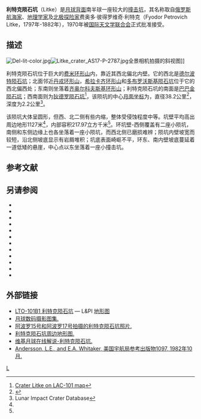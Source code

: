 {{lunar crater data |
 image=Litke crater AS15-M-0893.jpg|
 caption=[[阿波罗15号|阿波罗15号]]测绘相机拍摄的图像|
 latitude=16.76|
 N_or_S=S|
 longitude=123.12|
 E_or_W=E|
 diameter=38.2公里|
 depth=2.2公里|
 colong=237|
 eponym=费奥多·彼·利特克}}

'''利特克陨石坑'''（Litke）是[[月球背面|月球背面]]南半球一座较大的[[撞击坑|撞击坑]]，其名称取自[[俄罗斯|俄罗斯]][[航海家|航海家]]、[[地理学|地理学家]]及[[北极|北极]][[探险家|探险家]]费奥多·彼得罗维奇·利特克（Fyodor Petrovich Litke，1797年-1882年），1970年被[[国际天文学联合会|国际天文学联合会]]正式批准接受。

==描述==
[[Image:Del-lit-color.jpg|thumb]][[Image:Litke_crater_AS17-P-2787.jpg|thumb]]全景相机拍摄的斜视图]]

利特克陨石坑位于巨大的[[费米环形山|费米环形山]]内，靠近其西北偏北内壁。它的西北是[[德尔波特陨石坑|德尔波特陨石坑]]；北面邻近[[丹戎环形山|丹戎环形山]]，[[希拉卡齐环形山|希拉卡齐环形山]]和[[多布罗沃斯基陨石坑|多布罗沃斯基陨石坑]]位于它的西北偏西处；东南则坐落着[[齐奥尔科夫斯基环形山|齐奥尔科夫斯基环形山]]；利特克陨石坑的南面是[[巴巴金陨石坑|巴巴金陨石坑]]；西南面则为[[狄德罗陨石坑|狄德罗陨石坑]]<ref>[http://planetarynames.wr.usgs.gov/images/Lunar/101_lo.pdf Crater Litke on LAC-101 map]{{Dead link|date=2020年5月 |bot=InternetArchiveBot |fix-attempted=yes }}</ref>，该陨坑的中心[[月面坐标|月面坐标]]为{{Coord|16.76|S|123.12|E|globe:Moon|nogoogle=1|noosm=1}}，直径38.2公里<ref name="IAU">{{Cite web |url=http://planetarynames.wr.usgs.gov/Feature/3425 |title=Directory of the International Astronomical Union |accessdate=2016-07-24 |archive-date=2018-11-08 |archive-url=https://web.archive.org/web/20181108224659/https://planetarynames.wr.usgs.gov/Feature/3425 |dead-url=no }}</ref>，深度为2.2公里<ref name=LICD>Lunar Impact Crater Database</ref>。

该陨坑大体呈圆形，但西、北二侧有些内缩，整体受侵蚀程度中等。坑壁平均高出周边地形1127米<ref name="LICD"/>，内部容积217.97立方千米<ref name="LICD"/>。环坑壁-西侧覆盖有二座小陨坑，南侧和东侧边缘上也各坐落着一座小陨坑，而西北侧已磨损难辨；陨坑内壁坡宽而较短，沿北侧坡底显示有岩屑堆积；坑底表面崎岖不平，环东、南内壁坡底蔓延着一道低矮的悬崖，中心点以东坐落着一座小撞击坑。

==参考文献==
{{Reflist}}

==另请参阅==
{{refbegin}}
* {{cite book
  | last1 = Andersson
  | first1 = L. E.
  | last2 = Whitaker
  | first2 = E. A.
  | authorlink2 = Ewen Whitaker
  | date = 1982
  | title = [[NASA|NASA]] Catalogue of Lunar Nomenclature
  | publisher = NASA RP-1097
  | ref = harv
  }}
* {{cite web
  | last = Blue
  | first = Jennifer
  | date = July 25, 2007
  | title = Gazetteer of Planetary Nomenclature
  | publisher = [[United_States_Geological_Survey|USGS]]
  | url = http://planetarynames.wr.usgs.gov/
  | accessdate = 2007-08-05
  | ref = harv
  | archive-date = 2012-04-08
  | archive-url = https://www.webcitation.org/66mXDr4G9?url=http://planetarynames.wr.usgs.gov/
  | dead-url = no
  }}
* {{cite book
  | last1 = Bussey
  | first1 = B.
  | authorlink1 = Ben Bussey
  | last2 = Spudis
  | first2 = P.
  | authorlink2 = Paul Spudis
  | date = 2004
  | title = The Clementine Atlas of the Moon
  | publisher = Cambridge University Press
  | location = New York
  | isbn = 978-0-521-81528-4
  | ref = harv
  }}
* {{cite book
  | last1 = Cocks
  | first1 = Elijah E.
  | last2 = Cocks
  | first2 = Josiah C.
  | date = 1995
  | title = Who's Who on the Moon: A Biographical Dictionary of Lunar Nomenclature
  | url = https://archive.org/details/isbn_9780936389271
  | publisher = Tudor Publishers
  | isbn = 978-0-936389-27-1
  | ref = harv
  }}
* {{cite web
  | last = McDowell
  | first = Jonathan
  | date = July 15, 2007
  | url = http://host.planet4589.org/astro/lunar/
  | title = Lunar Nomenclature
  | publisher = Jonathan's Space Report
  | accessdate = 2007-10-24
  | ref = harv
  | archive-date = 2012-05-26
  | archive-url = https://www.webcitation.org/67wcYNfK3?url=http://host.planet4589.org/astro/lunar/
  | dead-url = no
  }}
* {{cite journal| last1 = Menzel| first1 = D. H.| last2 = Minnaert| first2 = M.| last3 = Levin| first3 = B.| last4 = Dollfus| first4 = A.| last5 = Bell| first5 = B.| title = Report on Lunar Nomenclature by the Working Group of Commission 17 of the IAU| doi = 10.1007/BF00171763| journal = Space Science Reviews| volume = 12| issue = 2| pages = 136–186| date = 1971| bibcode = 1971SSRv...12..136M| ref = harv}}
* {{cite book
  | first = Patrick
  | last = Moore
  | authorlink = Patrick Moore
  | date = 2001
  | title = On the Moon
  | url = https://archive.org/details/patrickmooreonmo00patr
  | publisher = Sterling Publishing Co.
  | isbn = 978-0-304-35469-6
  | ref = harv
  }}
* {{cite book
  | first = Fred W.
  | last = Price
  | date = 1988
  | title = The Moon Observer's Handbook
  | publisher = Cambridge University Press
  | isbn = 978-0-521-33500-3
  | ref = harv
  }}
* {{cite book
  | last = Rükl
  | first = Antonín
  | authorlink = Antonín Rükl
  | date = 1990
  | title = Atlas of the Moon
  | publisher = Kalmbach Books
  | isbn = 978-0-913135-17-4
  | ref = harv
  }}
* {{cite book
  | last = Webb
  | first = Rev. T. W.
  | authorlink = Thomas William Webb
  | date = 1962
  | title = Celestial Objects for Common Telescopes
  | url = https://archive.org/details/celestialobjects00webb
  | edition = 6th revised
  | publisher = Dover
  | isbn = 978-0-486-20917-3
  | ref = harv
  }}
* {{cite book
  | first = Ewen A.
  | last = Whitaker
  | authorlink = Ewen Whitaker
  | date = 1999
  | title = Mapping and Naming the Moon
  | publisher = Cambridge University Press
  | isbn = 978-0-521-62248-6
  | ref = harv
  }}
* {{cite book
  | first = Peter T.
  | last = Wlasuk
  | date = 2000
  | title = Observing the Moon
  | publisher = Springer
  | isbn = 978-1-85233-193-1
  | ref = harv
 }}
{{refend}}

==外部链接==
* [http://www.lpi.usra.edu/resources/mapcatalog/LTO/lto101b1_1/ LTO-101B1 利特克陨石坑] {{Wayback|url=http://www.lpi.usra.edu/resources/mapcatalog/LTO/lto101b1_1/ |date=20201127013318 }} — L&PI [[地形图|地形图]]
*[http://www.lpi.usra.edu/resources/lunar_orbiter/bin/srch_nam.shtml?Lutke%7C0 月球数码摄影图集.] {{Wayback|url=http://www.lpi.usra.edu/resources/lunar_orbiter/bin/srch_nam.shtml?Lutke%7C0 |date=20201127015528 }}
*[http://www.lpi.usra.edu/resources/apollo/search/feature/?feature=Lutke&sort= 阿波罗15号和阿波罗17号拍摄的利特克陨石坑照片.] {{Wayback|url=http://www.lpi.usra.edu/resources/apollo/search/feature/?feature=Lutke&sort= |date=20180531080946 }}
*[http://www.lpi.usra.edu/resources/mapcatalog/LTO/lto101b1_1/ 利特克陨石坑周边地形图.] {{Wayback|url=http://www.lpi.usra.edu/resources/mapcatalog/LTO/lto101b1_1/ |date=20201127013318 }}
*[http://the-moon.wikispaces.com/Litke+%28Lütke%29 维基月球在线解说-利特克陨石坑.] {{Wayback|url=http://the-moon.wikispaces.com/Litke+%28L%C3%BCtke%29 |date=20180531173527 }}
*[http://planet4589.org/astro/lunar/RP-1097.pdf Andersson, L.E., and E.A. Whitaker, 美国宇航局参考出版物1097, 1982年10月.]{{Wayback|url=http://planet4589.org/astro/lunar/RP-1097.pdf |date=20141006125838 }}

[[Category:月球环形山|L]]
{{月球環形山 (L-N)}}